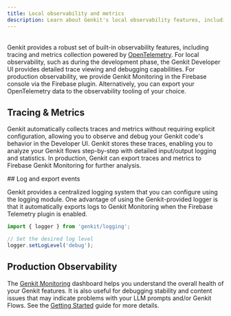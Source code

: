```yaml
---
title: Local observability and metrics
description: Learn about Genkit's local observability features, including tracing, metrics collection, and logging, powered by OpenTelemetry and integrated with the Genkit Developer UI across JavaScript, Go, and Python.
---
```



<div style="display: flex; justify-content: space-between; align-items: center; gap: 1rem; margin: 1rem 0 1rem 0;">
  <LanguageSelector />
  <CopyMarkdownButton />
</div>

Genkit provides a robust set of built-in observability features, including
tracing and metrics collection powered by
[OpenTelemetry](https://opentelemetry.io/). For local observability, such as
during the development phase, the Genkit Developer UI provides detailed trace
viewing and debugging capabilities. For production observability, we provide
Genkit Monitoring in the Firebase console via the Firebase plugin.
Alternatively, you can export your OpenTelemetry data to the observability
tooling of your choice.

## Tracing & Metrics

Genkit automatically collects traces and metrics without requiring explicit configuration, allowing you to observe and debug your Genkit code's behavior
in the Developer UI. Genkit stores these traces, enabling you to analyze
your Genkit flows step-by-step with detailed input/output logging and
statistics. In production, Genkit can export traces and metrics to Firebase
Genkit Monitoring for further analysis.

<LanguageContent lang="js">
## Log and export events

Genkit provides a centralized logging system that you can configure using
the logging module. One advantage of using the Genkit-provided logger is that
it automatically exports logs to Genkit Monitoring when the Firebase
Telemetry plugin is enabled.

```typescript
import { logger } from 'genkit/logging';

// Set the desired log level
logger.setLogLevel('debug');
```
</LanguageContent>

## Production Observability

The
[Genkit Monitoring](https://console.firebase.google.com/project/_/genai_monitoring)
dashboard helps you understand the overall health of your Genkit features. It
is also useful for debugging stability and content issues that may
indicate problems with your LLM prompts and/or Genkit Flows. See the
[Getting Started](/docs/observability/getting-started) guide for
more details.